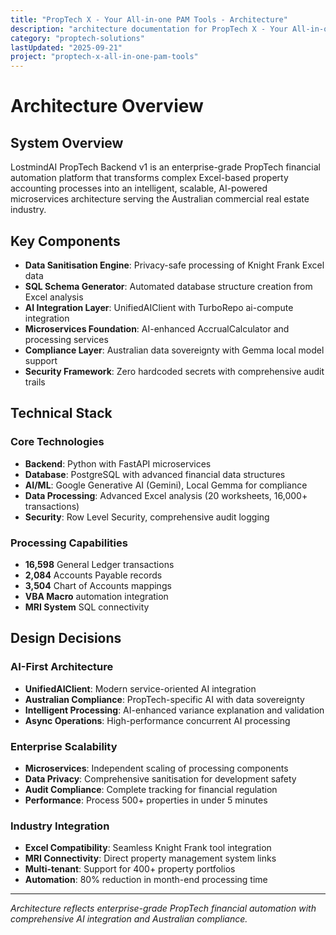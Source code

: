 ```yaml
---
title: "PropTech X - Your All-in-one PAM Tools - Architecture"
description: "architecture documentation for PropTech X - Your All-in-one PAM Tools"
category: "proptech-solutions"
lastUpdated: "2025-09-21"
project: "proptech-x-all-in-one-pam-tools"
---
```


# Architecture Overview

## System Overview

LostmindAI PropTech Backend v1 is an enterprise-grade PropTech financial automation platform that transforms complex Excel-based property accounting processes into an intelligent, scalable, AI-powered microservices architecture serving the Australian commercial real estate industry.

## Key Components

- **Data Sanitisation Engine**: Privacy-safe processing of Knight Frank Excel data
- **SQL Schema Generator**: Automated database structure creation from Excel analysis
- **AI Integration Layer**: UnifiedAIClient with TurboRepo ai-compute integration
- **Microservices Foundation**: AI-enhanced AccrualCalculator and processing services
- **Compliance Layer**: Australian data sovereignty with Gemma local model support
- **Security Framework**: Zero hardcoded secrets with comprehensive audit trails

## Technical Stack

### Core Technologies
- **Backend**: Python with FastAPI microservices
- **Database**: PostgreSQL with advanced financial data structures
- **AI/ML**: Google Generative AI (Gemini), Local Gemma for compliance
- **Data Processing**: Advanced Excel analysis (20 worksheets, 16,000+ transactions)
- **Security**: Row Level Security, comprehensive audit logging

### Processing Capabilities
- **16,598** General Ledger transactions
- **2,084** Accounts Payable records
- **3,504** Chart of Accounts mappings
- **VBA Macro** automation integration
- **MRI System** SQL connectivity

## Design Decisions

### AI-First Architecture
- **UnifiedAIClient**: Modern service-oriented AI integration
- **Australian Compliance**: PropTech-specific AI with data sovereignty
- **Intelligent Processing**: AI-enhanced variance explanation and validation
- **Async Operations**: High-performance concurrent AI processing

### Enterprise Scalability
- **Microservices**: Independent scaling of processing components
- **Data Privacy**: Comprehensive sanitisation for development safety
- **Audit Compliance**: Complete tracking for financial regulation
- **Performance**: Process 500+ properties in under 5 minutes

### Industry Integration
- **Excel Compatibility**: Seamless Knight Frank tool integration
- **MRI Connectivity**: Direct property management system links
- **Multi-tenant**: Support for 400+ property portfolios
- **Automation**: 80% reduction in month-end processing time

---

*Architecture reflects enterprise-grade PropTech financial automation with comprehensive AI integration and Australian compliance.*